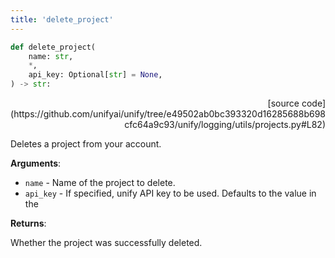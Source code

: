 ```yaml
---
title: 'delete_project'
---
```


```python
def delete_project(
    name: str,
    *,
    api_key: Optional[str] = None,
) -> str:
```

<p align="right">[source code](https://github.com/unifyai/unify/tree/e49502ab0bc393320d16285688b698cfc64a9c93/unify/logging/utils/projects.py#L82)</p>

Deletes a project from your account.

**Arguments**:

- `name` - Name of the project to delete.
- `api_key` - If specified, unify API key to be used. Defaults to the value in the



**Returns**:

Whether the project was successfully deleted.